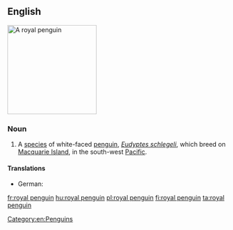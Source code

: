 ==English==
{{wikipedia}}
[[Image:RoyalPenguins2.JPG|200px|thumb|right|A royal penguin]]
{{wikispecies|Eudyptes schlegeli}}
===Noun===
{{en-noun|head=[[royal]] [[penguin]]}}

# A [[species]] of white-faced [[penguin]], ''[[Eudyptes schlegeli]]'', which breed on [[Macquarie Island]], in the south-west [[Pacific]].

====Translations====
{{trans-top|''Eudyptes schlegeli''}}
* German: {{t+|de|Haubenpinguin|m}}
{{trans-mid}}
{{trans-bottom}}

[[Category:en:Penguins]]

[[fr:royal penguin]]
[[hu:royal penguin]]
[[pl:royal penguin]]
[[fi:royal penguin]]
[[ta:royal penguin]]
